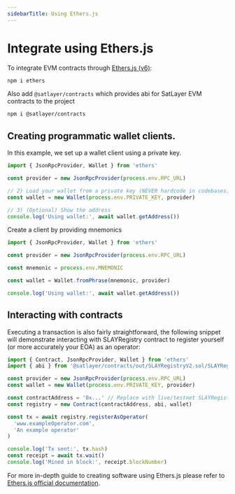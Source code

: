```yaml
---
sidebarTitle: Using Ethers.js
---
```



# Integrate using Ethers.js

To integrate EVM contracts through [Ethers.js (v6)](https://docs.ethers.org/v6/):

```bash filename="deps" copy
npm i ethers
```
Also add `@satlayer/contracts` which provides abi for SatLayer EVM contracts to the project

```bash filename="SLAYContracts" copy
npm i @satlayer/contracts
```

## Creating programmatic wallet clients.

In this example,
we set up a wallet client using a private key.

```js filename="privateKeyBasedWalletClient.js" copy
import { JsonRpcProvider, Wallet } from 'ethers'

const provider = new JsonRpcProvider(process.env.RPC_URL)

// 2) Load your wallet from a private key (NEVER hardcode in codebases)
const wallet = new Wallet(process.env.PRIVATE_KEY, provider)

// 3) (Optional) Show the address
console.log('Using wallet:', await wallet.getAddress())
```

Create a client by providing mnemonics

```js filename="mnemonicBasedWalletClient.js" copy
import { JsonRpcProvider, Wallet } from 'ethers'

const provider = new JsonRpcProvider(process.env.RPC_URL)

const mnemonic = process.env.MNEMONIC

const wallet = Wallet.fromPhrase(mnemonic, provider)

console.log('Using wallet:', await wallet.getAddress())
```

## Interacting with contracts

Executing a transaction is also fairly straightforward, the following snippet will demonstrate interacting with SLAYRegistry contract to register yourself (or more accurately your EOA) as an operator:

```js filename="execute.js" copy
import { Contract, JsonRpcProvider, Wallet } from 'ethers'
import { abi } from '@satlayer/contracts/out/SLAYRegistryV2.sol/SLAYRegistryV2.json'

const provider = new JsonRpcProvider(process.env.RPC_URL)
const wallet = new Wallet(process.env.PRIVATE_KEY, provider)

const contractAddress = '0x...' // Replace with live/testnet SLAYRegistryV2 address
const registry = new Contract(contractAddress, abi, wallet)

const tx = await registry.registerAsOperator(
  'www.exampleOperator.com',
  'An example operator'
)

console.log('Tx sent:', tx.hash)
const receipt = await tx.wait()
console.log('Mined in block:', receipt.blockNumber)
```
For more in-depth guide to creating software using Ethers.js please refer to [Ethers.js official documentation](https://docs.ethers.org/v6/).
